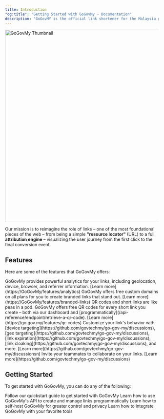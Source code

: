 ```yaml
---
title: Introduction
"og:title": "Getting Started with GoGovMy - Documentation"
description: "GoGovMY is the official link shortener for the Malaysia government. "
---
```


<Card>
  <img
    className="rounded-lg border border-gray-100"
    src="/images/thumbnail.jpg"
    alt="GoGovMy Thumbnail"
    width="1200"
    height="630"
  />
</Card>

Our mission is to reimagine the role of links – one of the most foundational pieces of the web – from being a simple **"resource locator"** (URL) to a full **attribution engine** – visualizing the user journey from the first click to the final conversion event.

## Features

Here are some of the features that GoGovMy offers:

<Accordions>
  <Accordion title="Advanced Analytics" icon="chart-line">
    GoGovMy provides powerful analytics for your links, including geolocation,
    device, browser, and referrer information. [Learn
    more](https://GoGovMy/features/analytics)
  </Accordion>
  <Accordion title="Branded Links" icon="link">
    GoGovMy offers free custom domains on all plans for you to create branded
    links that stand out. [Learn more](https://GoGovMy/features/branded-links)
  </Accordion>
  <Accordion title="QR Codes" icon="qrcode">
    QR codes and short links are like peas in a pod. GoGovMy offers free QR
    codes for every short link you create – both via our dashboard and
    [programmatically](/api-reference/endpoint/retrieve-a-qr-code). [Learn
    more](https://go.gov.my/features/qr-codes)
  </Accordion>
  <Accordion title="Personalization" icon="user">
    Customize your link's behavior with [device
    targeting](https://github.com/govtechmy/go-gov-my/discussions), [geo
    targeting](https://github.com/govtechmy/go-gov-my/discussions), [link
    expiration](https://github.com/govtechmy/go-gov-my/discussions), [link
    cloaking](https://github.com/govtechmy/go-gov-my/discussions), and more.
    [Learn more](https://github.com/govtechmy/go-gov-my/discussionsn)
  </Accordion>
  <Accordion title="Team Collaboration" icon="users">
    Invite your teammates to collaborate on your links. [Learn
    more](https://github.com/govtechmy/go-gov-my/discussions)
  </Accordion>
</Accordions>

## Getting Started

To get started with GoGovMy, you can do any of the following:

<Cards cols={2}>
  <Card title="Quickstart Guide" icon="code" href="/quickstart">
    Follow our quickstart guide to get started with GoGovMy
  </Card>
  <Card title="Try our API" icon="code" href="/api-reference/introduction">
    Learn how to use GoGovMy's API to create and manage links programmatically
  </Card>
  <Card title="Self-host GoGovMy" icon="building" href="/self-hosting/guide">
    Learn how to self-host GoGovMy for greater control and privacy
  </Card>
  <Card title="Integrate with GoGovMy" icon="circle-nodes" href="/integrations">
    Learn how to integrate GoGovMy with your favorite tools
  </Card>
</Cards>
